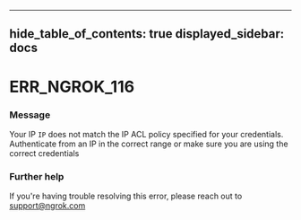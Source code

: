 

---
hide_table_of_contents: true
displayed_sidebar: docs
---


# ERR_NGROK_116

### Message
Your IP `IP` does not match the IP ACL policy specified for your credentials. Authenticate from an IP in the correct range or make sure you are using the correct credentials

<ErrorDetails />



### Further help
If you're having trouble resolving this error, please reach out to [support@ngrok.com](mailto:support@ngrok.com?subject=Help%20with%20ERR_NGROK_116)

